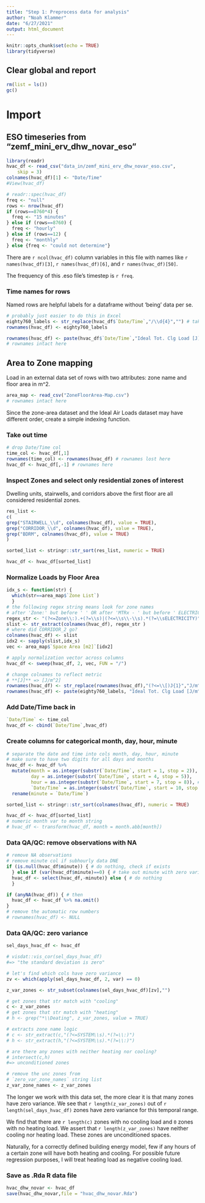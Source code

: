 ```yaml
---
title: "Step 1: Preprocess data for analysis"
author: "Noah Klammer"
date: "6/27/2021"
output: html_document
---
```


```r
knitr::opts_chunk$set(echo = TRUE)
library(tidyverse)
```

## Clear global and report

```r
rm(list = ls())
gc()
```


# Import

## ESO timeseries from "zemf_mini_erv_dhw_novar_eso"

```r
library(readr)
hvac_df <- read_csv("data_in/zemf_mini_erv_dhw_novar_eso.csv", 
    skip = 3)
colnames(hvac_df)[1] <- "Date/Time"
#View(hvac_df)

```


```r
# readr::spec(hvac_df)
freq <- "null"
rows <- nrow(hvac_df) 
if (rows==8760*4) {
  freq <- "15 minutes"
} else if (rows==8760) {
  freq <- "hourly"
} else if (rows==12) {
  freq <- "monthly"
} else {freq <- "could not determine"}
```
There are ``r ncol(hvac_df)`` column variables in this file with names like ``r names(hvac_df)[3]``, ``r names(hvac_df)[6]``, and ``r names(hvac_df)[50]``.

The frequency of this .eso file's timestep is ``r freq``.

### Time names for rows

Named rows are helpful labels for a dataframe without 'being' data per se.

```r
# probably just easier to do this in Excel
eighty760_labels <- str_replace(hvac_df$`Date/Time`,"/\\d{4}","") # take out year
rownames(hvac_df) <- eighty760_labels

rownames(hvac_df) <- paste(hvac_df$`Date/Time`,"Ideal Tot. Clg Load [J]") # Add in variable name
# rownames intact here
```



## Area to Zone mapping

Load in an external data set of rows with two attributes: zone name and floor area in m^2.

```r
area_map <- read_csv("ZoneFloorArea-Map.csv")
# rownames intact here
```

Since the zone-area dataset and the Ideal Air Loads dataset may have different order, create a simple indexing function.

### Take out time
```r
# drop Date/Time col
time_col <- hvac_df[,1]
rownames(time_col) <- rownames(hvac_df) # rownames lost here
hvac_df <- hvac_df[,-1] # rownames here
```


### Inspect Zones and select only residential zones of interest

Dwelling units, stairwells, and corridors above the first floor are all considered residential zones.

```r
res_list <- 
c(
grep("STAIRWELL_\\d", colnames(hvac_df), value = TRUE),
grep("CORRIDOR_\\d", colnames(hvac_df), value = TRUE),  
grep("BDRM", colnames(hvac_df), value = TRUE)
)

sorted_list <- stringr::str_sort(res_list, numeric = TRUE)

hvac_df <- hvac_df[sorted_list]
```


### Normalize Loads by Floor Area

```r
idx_s <- function(str) {
  which(str==area_map$`Zone List`)
  }
# the following regex string means look for zone names
# after 'Zone:' but before ' ' OR after 'MTRx - ' but before ' ELECTRICTY' 
regex_str <- "(?<=Zone\\:).+(?=\\s)|(?<=\\s\\-\\s).*(?=\\sELECTRICITY)"
slist <- str_extract(colnames(hvac_df), regex_str )
# where did CORRIDOR_2 go?
colnames(hvac_df) <- slist
idx2 <- sapply(slist,idx_s)
vec <- area_map$`Space Area [m2]`[idx2]

# apply normalization vector across columns
hvac_df <- sweep(hvac_df, 2, vec, FUN = "/") 

# change colnames to reflect metric
# **[J]** => [J/m^2]
rownames(hvac_df) <- str_replace(rownames(hvac_df),"(?<=\\[)J{1}","J/m^2")
rownames(hvac_df) <- paste(eighty760_labels, "Ideal Tot. Clg Load [J/m^2]")
```


### Add Date/Time back in

```r
`Date/Time` <- time_col
hvac_df <- cbind(`Date/Time`,hvac_df)
```

### Create columns for categorical month, day, hour, minute

```r
# separate the date and time into cols month, day, hour, minute
# make sure to have two digits for all days and months
hvac_df <- hvac_df %>%
  mutate(month = as.integer(substr(`Date/Time`, start = 1, stop = 2)),
         day = as.integer(substr(`Date/Time`, start = 4, stop = 5)),
         hour = as.integer(substr(`Date/Time`, start = 7, stop = 8)), # hour is not working
         `Date/Time` = as.integer(substr(`Date/Time`, start = 10, stop = 11))) %>%
  rename(minute = `Date/Time`)

sorted_list <- stringr::str_sort(colnames(hvac_df), numeric = TRUE)

hvac_df <- hvac_df[sorted_list]
# numeric month var to month string
# hvac_df <- transform(hvac_df, month = month.abb[month])

```


### Data QA/QC: remove observations with NA

```r
# remove NA observations
# remove minute col if subhourly data DNE
if (is.null(hvac_df$minute)) { # do nothing, check if exists
  } else if (var(hvac_df$minute)==0) { # take out minute with zero variance
  hvac_df <- select(hvac_df,-minute)} else { # do nothing
  }

if (anyNA(hvac_df)) { # then
  hvac_df <- hvac_df %>% na.omit()
}
# remove the automatic row numbers
# rownames(hvac_df) <- NULL
```


### Data QA/QC: zero variance

```r

sel_days_hvac_df <- hvac_df 

# visdat::vis_cor(sel_days_hvac_df)
#=> "the standard deviation is zero"

# let's find which cols have zero variance
zv <- which(apply(sel_days_hvac_df, 2, var) == 0)

z_var_zones <- str_subset(colnames(sel_days_hvac_df)[zv],"")

# get zones that str match with "cooling"
c <- z_var_zones
# get zones that str match with "heating"
# h <- grep("*\\Deating", z_var_zones, value = TRUE)

# extracts zone name logic
# c <- str_extract(c,"(?<=SYSTEM\\s).*(?=\\:)")
# h <- str_extract(h,"(?<=SYSTEM\\s).*(?=\\:)")

# are there any zones with neither heating nor cooling?
# intersect(c,h)
#=> unconditioned zones

# remove the unc zones from
# `zero_var_zone_names` string list
z_var_zone_names <- z_var_zones
```

The longer we work with this data set, the more clear it is that many zones have zero variance. We see that ``r length(z_var_zones)`` out of ``r length(sel_days_hvac_df)`` zones have zero variance for this temporal range.

We find that there are ``r length(c)`` zones with no cooling load and `0` zones with no heating load. We assert that `r length(z_var_zones)` have neither cooling nor heating load. These zones are unconditioned spaces.

Naturally, for a correctly defined building energy model, few if any hours of a certain zone will have both heating and cooling. For possible future regression purposes, I will treat heating load as negative cooling load.


### Save as .Rda R data file

```r
hvac_dhw_novar <- hvac_df
save(hvac_dhw_novar,file = "hvac_dhw_novar.Rda")
```


<br><br><br>